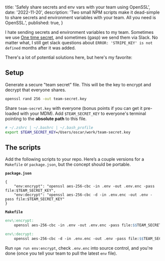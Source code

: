 
  title: 'Safely share secrets and env vars with your team using OpenSSL',
  date: '2022-11-20',
  description:
    'Two small NPM scripts make it dead-simple to share secrets and environment variables with your team. All you need is OpenSSL.',
  published: true,
}


I hate sending secrets and environment variables to my team. Sometimes we use
[One time secret](https://onetimesecret.com), and sometimes (gasp) we send them
via Slack. No matter what, I still get slack questions about
`ERROR: 'STRIPE_KEY' is not defined` months after it was added.

There's a lot of potential solutions here, but here's my favorite:

## Setup

Generate a secure "team secret" file. This will be the key to encrypt and
decrypt that everyone shares.

```bash
openssl rand 256 -out team-secret.key
```

Share `team-secret.key` with everyone (bonus points if you can get it pre-loaded
with your MDM). Add `$TEAM_SECRET_KEY` to everyone's terminal pointing to the
**absolute path** to this file.

```bash
# ~/.zshrc | ~/.bashrc | ~/.bash_profile
export $TEAM_SECRET_KEY=/Users/oscar/work/team-secret.key
```

## The scripts

Add the following scripts to your repo. Here’s a couple versions for a
`Makefile` or `package.json`, but the concept should be portable.

**`package.json`**

```tsx
{
	"env:encrypt": "openssl aes-256-cbc -in .env -out .env.enc -pass file:$TEAM_SECRET_KEY",
	"env:decrypt": "openssl aes-256-cbc -d -in .env.enc -out .env -pass file:$TEAM_SECRET_KEY"
}
```

**`Makefile`**

```makefile
env\:encrypt:
	openssl aes-256-cbc -in .env -out .env.enc -pass file:$$TEAM_SECRET_KEY

env\:decrypt:
	openssl aes-256-cbc -d -in .env.enc -out .env -pass file:$$TEAM_SECRET_KEY
```

Run `npm run env:encrypt`, check `.env.enc` into source control, and you're done
(once you tell your team to pull the latest `env` file).
